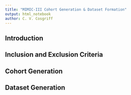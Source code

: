 ```yaml
---
title: "MIMIC-III Cohort Generation & Dataset Formation"
output: html_notebook
author: C. V. Cosgriff
---
```


## Introduction

## Inclusion and Exclusion Criteria

## Cohort Generation

## Dataset Generation